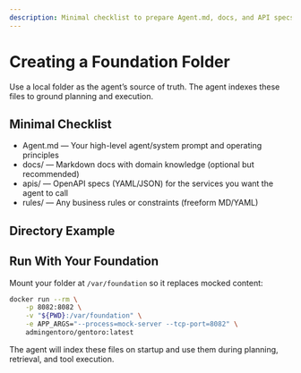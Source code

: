 ```yaml
---
description: Minimal checklist to prepare Agent.md, docs, and API specs for the agent.
---
```


# Creating a Foundation Folder

Use a local folder as the agent’s source of truth. The agent indexes these files to ground planning and execution.

## Minimal Checklist

- Agent.md — Your high-level agent/system prompt and operating principles
- docs/ — Markdown docs with domain knowledge (optional but recommended)
- apis/ — OpenAPI specs (YAML/JSON) for the services you want the agent to call
- rules/ — Any business rules or constraints (freeform MD/YAML)

## Directory Example
<FileTree>
  <FileTree.Folder name="foundation" defaultOpen>
    <FileTree.File name="Agent.md" />
    <FileTree.Folder name="docs">
      <FileTree.File name="Overview.md" />
    </FileTree.Folder>
    <FileTree.Folder name="apis">
      <FileTree.File name="service.openapi.yaml" />
    </FileTree.Folder>
    <FileTree.Folder name="rules">
      <FileTree.File name="policies.md" />
    </FileTree.Folder>  </FileTree.Folder>
</FileTree>

## Run With Your Foundation

Mount your folder at `/var/foundation` so it replaces mocked content:

```bash
docker run --rm \
	-p 8082:8082 \
	-v "${PWD}:/var/foundation" \
	-e APP_ARGS="--process=mock-server --tcp-port=8082" \
	admingentoro/gentoro:latest
```

The agent will index these files on startup and use them during planning, retrieval, and tool execution.
